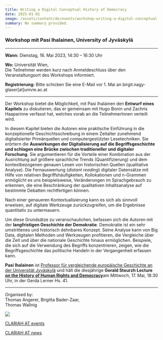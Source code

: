 ```yaml
---
title: Writing a Digital Conceptual History of Democracy
date: 2025-01-01
image: /assets/content/de/events/workshop-writing-a-digital-conceptual-history-of-democracy-2/image.png
summary: No summary provided.
---
```


### Workshop mit Pasi Ihalainen, University of Jyväskylä

***

**Wann:** Dienstag, 16. Mai 2023, 14:30 – 16:30 Uhr

**Wo:** Universität Wien,\
Die Teilnehmer werden kurz nach Anmeldeschluss über den Veranstaltungsort des Workshops informiert.

**Registrierung:** Bitte schicken Sie eine E-Mail vor 1. Mai an birgit.nagy-glaser\[at]univie.ac.at

***

Der Workshop bietet die Möglichkeit, mit Pasi Ihalainen den **Entwurf eines Kapitels** zu diskutieren, das er gemeinsam mit Hugo Bonin und Zachris Haaparinne verfasst hat, welches vorab an die TeilnehmerInnen verteilt wird.

In diesem Kapitel bieten die Autoren eine praktische Einführung in die konzeptionelle Geschichtsschreibung in einem Zeitalter zunehmend digitalisierter Primärquellen und computergestützter Lesetechniken. Sie erörtern die **Auswirkungen der Digitalisierung auf die Begriffsgeschichte und schlagen eine Brücke zwischen traditioneller und digitaler Forschung**. Sie argumentieren für die Vorteile einer Kombination aus der Ausrichtung auf größere sprachliche Trends (Quantifizierung) und dem kontextbezogenen genauen Lesen von historischen Quellen (qualitative Analyse). Die Fernauswertung (*distant reading*) digitaler Datensätze mit Hilfe von relativen Begriffshäufigkeiten, Kollokationen und n-Grammen ermöglicht es uns beispielsweise, Veränderungen im Sprachgebrauch zu erkennen, die eine Beschränkung der qualitativen Inhaltsanalyse auf bestimmte Debatten rechtfertigen können.

Nach einer genaueren Kontextualisierung kann es sich als sinnvoll erweisen, auf digitale Werkzeuge zurückzugreifen, um die Ergebnisse quantitativ zu untermauern.

Um diese Grundsätze zu veranschaulichen, befassen sich die Autoren mit der **langfristigen Geschichte der Demokratie**. Demokratie ist ein sehr umstrittenes und historisch dehnbares Konzept. Seine Analyse kann von Big Data, digitalen Methoden und Werkzeugen profitieren, die Vergleiche über die Zeit und über die nationale Geschichte hinaus ermöglichen. Beispiele, die sich auf die Verwendung des Begriffs konzentrieren, zeigen, wie die Begriffsgeschichte das politische Handeln in der Vergangenheit erfassen kann.

**Pasi Ihalainen** ist [Professor für vergleichende europäische Geschichte an der Universität Jyväskylä](https://www.jyu.fi/hytk/fi/laitokset/hela/en/hela-staff/ihalainen-pasi) und hält die diesjährige **Gerald Stourzh Lecture** [**on the History of Human Rights and Democracy**](https://gerald-stourzh-vorlesungen.univie.ac.at/)am Mittwoch, 17. Mai, 18:30 Uhr, in der Gerda Lerner Hs. 41.

***

Organised by:\
Thomas Angerer, Birgitta Bader-Zaar,\
Thomas Wallnig

![](/assets/content/de/events/workshop-writing-a-digital-conceptual-history-of-democracy-2/University-of-Vienna.png)

[CLARIAH AT events](https://clariah.at/de/veranstaltungen/)

[CLARIAH AT news](https://clariah.at/de/aktuelles/)
